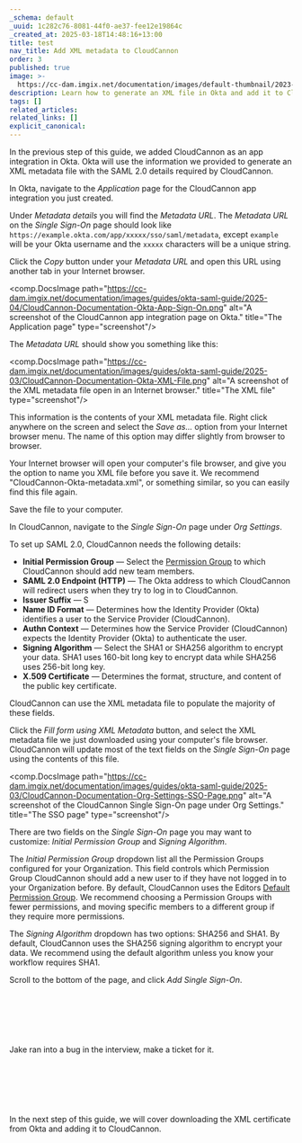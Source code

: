 ```yaml
---
_schema: default
_uuid: 1c282c76-8081-44f0-ae37-fee12e19864c
_created_at: 2025-03-18T14:48:16+13:00
title: test
nav_title: Add XML metadata to CloudCannon
order: 3
published: true
image: >-
  https://cc-dam.imgix.net/documentation/images/default-thumbnail/2023-Q4/CloudCannon-Documentation-Thumbnail.png
description: Learn how to generate an XML file in Okta and add it to CloudCannon.
tags: []
related_articles:
related_links: []
explicit_canonical:
---
```

In the previous step of this guide, we added CloudCannon as an app integration in Okta. Okta will use the information we provided to generate an XML metadata file with the SAML 2.0 details required by CloudCannon.

In Okta, navigate to the *Application* page for the CloudCannon app integration you just created.

Under *Metadata details* you will find the *Metadata URL*. The *Metadata URL* on the *Single Sign-On* page should look like `https://example.okta.com/app/xxxxx/sso/saml/metadata`, except `example` will be your Okta username and the `xxxxx` characters will be a unique string.

Click the *Copy* button under your *Metadata URL* and open this URL using another tab in your Internet browser.

<comp.DocsImage path="https://cc-dam.imgix.net/documentation/images/guides/okta-saml-guide/2025-04/CloudCannon-Documentation-Okta-App-Sign-On.png" alt="A screenshot of the CloudCannon app integration page on Okta." title="The Application page" type="screenshot"/>

The *Metadata URL* should show you something like this:

<comp.DocsImage path="https://cc-dam.imgix.net/documentation/images/guides/okta-saml-guide/2025-03/CloudCannon-Documentation-Okta-XML-File.png" alt="A screenshot of the XML metadata file open in an Internet browser." title="The XML file" type="screenshot"/>

This information is the contents of your XML metadata file. Right click anywhere on the screen and select the *Save as...* option from your Internet browser menu. The name of this option may differ slightly from browser to browser.

Your Internet browser will open your computer's file browser, and give you the option to name you XML file before you save it. We recommend "CloudCannon-Okta-metadata.xml", or something similar, so you can easily find this file again.

Save the file to your computer.

In CloudCannon, navigate to the *Single Sign-On* page under *Org Settings*.

To set up SAML 2.0, CloudCannon needs the following details:

* **Initial Permission Group** — Select the [Permission Group](/documentation/articles/what-are-permission-groups/) to which CloudCannon should add new team members.
* **SAML 2.0 Endpoint (HTTP)** — The Okta address to which CloudCannon will redirect users when they try to log in to CloudCannon.
* **Issuer Suffix** — S
* **Name ID Format** — Determines how the Identity Provider (Okta) identifies a user to the Service Provider (CloudCannon).
* **Authn Context** — Determines how the Service Provider (CloudCannon) expects the Identity Provider (Okta) to authenticate the user.
* **Signing Algorithm** — Select the SHA1 or SHA256 algorithm to encrypt your data. SHA1 uses 160-bit long key to encrypt data while SHA256 uses 256-bit long key.
* **X.509 Certificate** — Determines the format, structure, and content of the public key certificate.

CloudCannon can use the XML metadata file to populate the majority of these fields.

Click the *Fill form using XML Metadata* button, and select the XML metadata file we just downloaded using your computer's file browser. CloudCannon will update most of the text fields on the *Single Sign-On* page using the contents of this file.

<comp.DocsImage path="https://cc-dam.imgix.net/documentation/images/guides/okta-saml-guide/2025-03/CloudCannon-Documentation-Org-Settings-SSO-Page.png" alt="A screenshot of the CloudCannon Single Sign-On page under Org Settings." title="The SSO page" type="screenshot"/>

There are two fields on the *Single Sign-On* page you may want to customize: *Initial Permission Group* and *Signing Algorithm*.

The *Initial Permission Group* dropdown list all the Permission Groups configured for your Organization. This field controls which Permission Group CloudCannon should add a new user to if they have not logged in to your Organization before. By default, CloudCannon uses the Editors [Default Permission Group](/documentation/articles/what-are-default-permission-groups/). We recommend choosing a Permission Groups with fewer permissions, and moving specific members to a different group if they require more permissions.

The *Signing Algorithm* dropdown has two options: SHA256 and SHA1. By default, CloudCannon uses the SHA256 signing algorithm to encrypt your data. We recommend using the default algorithm unless you know your workflow requires SHA1.

Scroll to the bottom of the page, and click *Add Single Sign-On*.

&nbsp;

&nbsp;

&nbsp;

Jake ran into a bug in the interview, make a ticket for it.

&nbsp;

&nbsp;

&nbsp;

In the next step of this guide, we will cover downloading the XML certificate from Okta and adding it to CloudCannon.